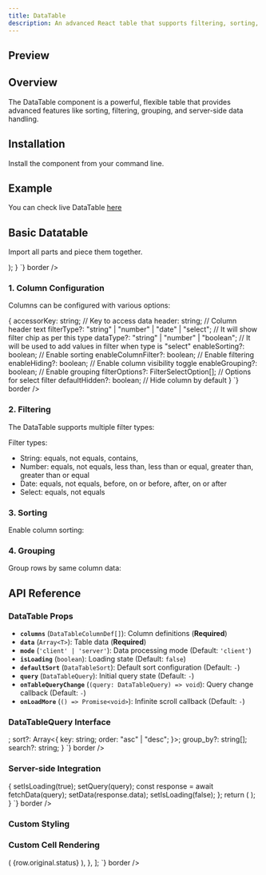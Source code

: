 ```yaml
---
title: DataTable
description: An advanced React table that supports filtering, sorting, and pagination out of the box.
---
```


## Preview

<Preview>
  <DataTable />
</Preview>

## Overview

The DataTable component is a powerful, flexible table that provides advanced features like sorting, filtering, grouping, and server-side data handling.

## Installation

Install the component from your command line.

<LiveProvider>
  <LiveEditor code={`npm install @raystack/apsara`} border />
</LiveProvider>

## Example

You can check live DataTable [here](/examples/data-table)

## Basic Datatable

Import all parts and piece them together.

<LiveProvider>
    <LiveEditor code={`
const columns = [
  {
    accessorKey: 'name',
    header: 'Name',
    enableSorting: true,
  },
  {
    accessorKey: 'age',
    header: 'Age',
    filterType: 'number',
    enableSorting: true,
  },
];
const data = [
  { name: 'John Doe', age: 30 },
  { name: 'Jane Smith', age: 25 },
];
function MyTable() {
  return (
    <DataTable
      columns={columns}
      data={data}
      defaultSort={{ key: "name", order: "asc" }}
    >
      <DataTable.Toolbar />
      <DataTable.Content />
    </DataTable>
  ); 
}
`} border />

</LiveProvider>

### 1. Column Configuration

Columns can be configured with various options:

<LiveProvider>
  <LiveEditor
    code={`
interface DataTableColumnDef<TData, TValue> {
  accessorKey: string; // Key to access data
  header: string; // Column header text
  filterType?: "string" | "number" | "date" | "select"; // It will show filter chip as per this type
  dataType?: "string" | "number" | "boolean"; // It will be used to add values in filter when type is "select"
  enableSorting?: boolean; // Enable sorting
  enableColumnFilter?: boolean; // Enable filtering
  enableHiding?: boolean; // Enable column visibility toggle
  enableGrouping?: boolean; // Enable grouping
  filterOptions?: FilterSelectOption[]; // Options for select filter
  defaultHidden?: boolean; // Hide column by default
}
`}
    border
  />
</LiveProvider>

### 2. Filtering

The DataTable supports multiple filter types:

Filter types:

- String: equals, not equals, contains,
- Number: equals, not equals, less than, less than or equal, greater than, greater than or equal
- Date: equals, not equals, before, on or before, after, on or after
- Select: equals, not equals

### 3. Sorting

Enable column sorting:

<LiveProvider>
  <LiveEditor
    code={`
const columns = [
  {
    accessorKey: "name",
    header: "Name",
    enableSorting: true,
  },
];`}
    border
  />
</LiveProvider>

### 4. Grouping

Group rows by same column data:

<LiveProvider>
  <LiveEditor
    code={`
const columns = [
  {
    accessorKey: "category",
    header: "Category",
    enableGrouping: true,
    showGroupCount: true,
  },
];
`}
    border
  />
</LiveProvider>

## API Reference

### DataTable Props

- **`columns`** (`DataTableColumnDef[]`): Column definitions (**Required**)
- **`data`** (`Array<T>`): Table data (**Required**)
- **`mode`** (`'client' | 'server'`): Data processing mode (Default: `'client'`)
- **`isLoading`** (`boolean`): Loading state (Default: `false`)
- **`defaultSort`** (`DataTableSort`): Default sort configuration (Default: `-`)
- **`query`** (`DataTableQuery`): Initial query state (Default: `-`)
- **`onTableQueryChange`** (`(query: DataTableQuery) => void`): Query change callback (Default: `-`)
- **`onLoadMore`** (`() => Promise<void>`): Infinite scroll callback (Default: `-`)

### DataTableQuery Interface

<LiveProvider>
  <LiveEditor
    code={`
interface DataTableQuery {
  filters?: Array<{
    name: string;
    operator: FilterOperatorTypes;
    value: any;
  }>;
  sort?: Array<{
    key: string;
    order: "asc" | "desc";
  }>;
  group_by?: string[];
  search?: string;
}
`}
    border
  />
</LiveProvider>

### Server-side Integration

<LiveProvider>
  <LiveEditor
    code={`
function ServerTable() {
  const [data, setData] = useState([]);
  const [query, setQuery] = useState();
  const [isLoading, setIsLoading] = useState(false);
  const handleQueryChange = async (query: DataTableQuery) => {
    setIsLoading(true);
    setQuery(query);
    const response = await fetchData(query);
    setData(response.data);
    setIsLoading(false);
  };
  return (
    <DataTable
      data={data}
      query={query}
      columns={columns}
      isLoading={isLoading}
      mode="server"
      onTableQueryChange={handleQueryChange}
    >
    <DataTable.Toolbar />
    <DataTable.Content />
  </DataTable>
  );
}
`}
border
/>

</LiveProvider>

### Custom Styling

<LiveProvider>
  <LiveEditor
    code={`
const columns = [
  {
    accessorKey: "name",
    header: "Name",
    classNames: {
      cell: "custom-cell",
      header: "custom-header",
    },
    styles: {
      cell: { fontWeight: "bold" },
      header: { backgroundColor: "#f5f5f5" },
    },
  },
];
`}
    border
  />
</LiveProvider>

### Custom Cell Rendering

<LiveProvider>
  <LiveEditor
    code={`
const columns = [
  {
    accessorKey: "status",
    header: "Status",
    cell: ({ row }) => (
      <Badge status={row.original.status}>{row.original.status}</Badge>
    ),
  },
];
`}
    border
  />
</LiveProvider>
